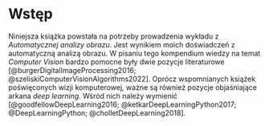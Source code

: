 # Wstęp {.unnumbered}

Niniejsza książka powstała na potrzeby prowadzenia wykładu z *Automatycznej analizy obrazu*.
Jest wynikiem moich doświadczeń z automatyczną analizą obrazu.
W pisaniu tego kompendium wiedzy na temat *Computer Vision* bardzo pomocne były dwie pozycje literaturowe [@burgerDigitalImageProcessing2016; @szeliskiComputerVisionAlgorithms2022].
Oprócz wspomnianych książek poświęconych wizji komputerowej, ważne są również pozycje objaśniające arkana *deep learning*.
Wśród nich należy wymienić [@goodfellowDeepLearning2016; @ketkarDeepLearningPython2017; @DeepLearningPython; @cholletDeepLearning2018].
